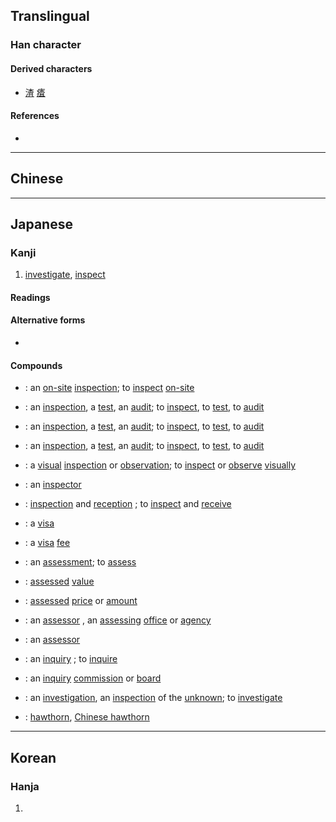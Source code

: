 {{also|查}}
{{character info/new}}
==Translingual==

===Han character===
{{Han char|rn=75|rad=木|as=05|sn=9|four=|canj=DBM|ids=⿱木且}}

====Derived characters====
* [[渣]] [[㾴]]

====References====
* {{Han ref|kx=0521.121|dkj=14643|hdz=21181.071|uh=67FB|ud=26619}}

----

==Chinese==
{{zh-see|查|v}}

----

==Japanese==

===Kanji===
{{ja-kanji|grade=5|rs=木05}}

# [[investigate]], [[inspect]]

====Readings====
{{ja-readings
|goon=しゃ, じゃ
|kanon=さ
}}

====Alternative forms====
* {{l|mul|查}} {{qualifier|not used in Japanese}}

====Compounds====
{{der-top|Compounds}}
* {{ja-r|査%閲|さ%えつ}}: an [[on-site]] [[inspection]]; to [[inspect]] [[on-site]]
* {{ja-r|査%検|さ%けん}}: an [[inspection]], a [[test]], an [[audit]]; to [[inspect]], to [[test]], to [[audit]]
* {{ja-r|査%験|さ%けん}}: an [[inspection]], a [[test]], an [[audit]]; to [[inspect]], to [[test]], to [[audit]]
* {{ja-r|検%査|けん%さ}}: an [[inspection]], a [[test]], an [[audit]]; to [[inspect]], to [[test]], to [[audit]]
* {{ja-r|査%察|さ%さつ}}: a [[visual]] [[inspection]] or [[observation]]; to [[inspect]] or [[observe]] [[visually]]
* {{ja-r|査%察%官|さ%さつ%かん}}: an [[inspector]]
* {{ja-r|査%収|さ%しゅう}}: [[inspection]] and [[reception]] {{qualifier|as of a shipment of goods}}; to [[inspect]] and [[receive]]
* {{ja-r|査%証|さ%しょう}}: a [[visa]] {{qualifier|literally, proof of inspection}}
* {{ja-r|査%証%料|さ%しょう%りょう}}: a [[visa]] [[fee]]
* {{ja-r|査%定|さ%てい}}: an [[assessment]]; to [[assess]]
* {{ja-r|査%定 価%格|さ%てい か%かく}}: [[assessed]] [[value]]
* {{ja-r|査%定%額|さ%てい%がく}}: [[assessed]] [[price]] or [[amount]]
* {{ja-r|査%定 期%間|さ%てい き%かん}}: an [[assessor]] {{qualifier|an organization}}, an [[assessing]] [[office]] or [[agency]]
* {{ja-r|査%定%者|さ%てい%しゃ}}: an [[assessor]] {{qualifier|a person}}
* {{ja-r|査%問|さ%もん}}: an [[inquiry]] {{qualifier|emphasis on inspection or investigation}}; to [[inquire]]
* {{ja-r|査%問 委%員%会|さ%もん い%いん%かい}}: an [[inquiry]] [[commission]] or [[board]]
* {{ja-r|査%覈|さ%かく}}: {{qualifier|rare, possibly obsolete}} an [[investigation]], an [[inspection]] of the [[unknown]]; to [[investigate]]
* {{ja-r|山%査%子|さん%ざ%し}}: [[hawthorn]], [[Chinese hawthorn]]
{{der-bottom}}

----

==Korean==

===Hanja===
{{ko-hanja|hangeul=사|eumhun=[[사실할]] 사 (''sasilhal sa'')|rv=sa|mr=sa|y=sa}}

# {{rfdef|ko|sort=木05}}